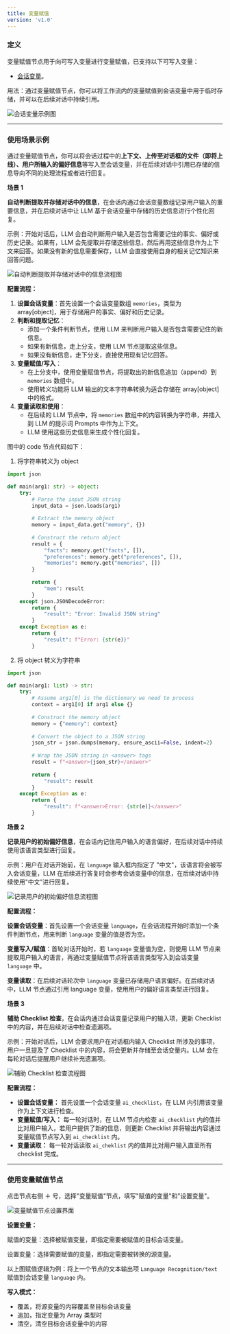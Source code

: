 ```yaml
---
title: 变量赋值
version: 'v1.0'
---
```


### 定义

变量赋值节点用于向可写入变量进行变量赋值，已支持以下可写入变量：

* [会话变量](../key-concept.md#hui-hua-bian-liang)。

用法：通过变量赋值节点，你可以将工作流内的变量赋值到会话变量中用于临时存储，并可以在后续对话中持续引用。

<Frame caption="会话变量示例" width="375">
  <img src="/user-guide/.gitbook/assets/zh-conversation-variable.png" alt="会话变量示例图" />
</Frame>

***

### 使用场景示例

通过变量赋值节点，你可以将会话过程中的**上下文、上传至对话框的文件（即将上线）、用户所输入的偏好信息**等写入至会话变量，并在后续对话中引用已存储的信息导向不同的处理流程或者进行回复。

**场景 1**

**自动判断提取并存储对话中的信息**，在会话内通过会话变量数组记录用户输入的重要信息，并在后续对话中让 LLM 基于会话变量中存储的历史信息进行个性化回复。

示例：开始对话后，LLM 会自动判断用户输入是否包含需要记住的事实、偏好或历史记录。如果有，LLM 会先提取并存储这些信息，然后再用这些信息作为上下文来回答。如果没有新的信息需要保存，LLM 会直接使用自身的相关记忆知识来回答问题。

<Frame caption="自动判断提取并存储对话中的信息">
  <img src="/user-guide/.gitbook/assets/中文.jpeg" alt="自动判断提取并存储对话中的信息流程图" />
</Frame>

**配置流程：**

1. **设置会话变量**：首先设置一个会话变量数组 `memories`，类型为 array\[object]，用于存储用户的事实、偏好和历史记录。
2. **判断和提取记忆**：
   * 添加一个条件判断节点，使用 LLM 来判断用户输入是否包含需要记住的新信息。
   * 如果有新信息，走上分支，使用 LLM 节点提取这些信息。
   * 如果没有新信息，走下分支，直接使用现有记忆回答。
3. **变量赋值/写入**：
   * 在上分支中，使用变量赋值节点，将提取出的新信息追加（append）到 `memories` 数组中。
   * 使用转义功能将 LLM 输出的文本字符串转换为适合存储在 array\[object] 中的格式。
4. **变量读取和使用**：
   * 在后续的 LLM 节点中，将 `memories` 数组中的内容转换为字符串，并插入到 LLM 的提示词 Prompts 中作为上下文。
   * LLM 使用这些历史信息来生成个性化回复。

图中的 code 节点代码如下：

1. 将字符串转义为 object

```python
import json

def main(arg1: str) -> object:
    try:
        # Parse the input JSON string
        input_data = json.loads(arg1)
        
        # Extract the memory object
        memory = input_data.get("memory", {})
        
        # Construct the return object
        result = {
            "facts": memory.get("facts", []),
            "preferences": memory.get("preferences", []),
            "memories": memory.get("memories", [])
        }
        
        return {
            "mem": result
        }
    except json.JSONDecodeError:
        return {
            "result": "Error: Invalid JSON string"
        }
    except Exception as e:
        return {
            "result": f"Error: {str(e)}"
        }
```

2. 将 object 转义为字符串

```python
import json

def main(arg1: list) -> str:
    try:
        # Assume arg1[0] is the dictionary we need to process
        context = arg1[0] if arg1 else {}
        
        # Construct the memory object
        memory = {"memory": context}
        
        # Convert the object to a JSON string
        json_str = json.dumps(memory, ensure_ascii=False, indent=2)
        
        # Wrap the JSON string in <answer> tags
        result = f"<answer>{json_str}</answer>"
        
        return {
            "result": result
        }
    except Exception as e:
        return {
            "result": f"<answer>Error: {str(e)}</answer>"
        }
```

**场景 2**

**记录用户的初始偏好信息**，在会话内记住用户输入的语言偏好，在后续对话中持续使用该语言类型进行回复。

示例：用户在对话开始前，在 `language` 输入框内指定了 "中文"，该语言将会被写入会话变量，LLM 在后续进行答复时会参考会话变量中的信息，在后续对话中持续使用"中文"进行回复。

<Frame caption="记录用户的初始偏好信息">
  <img src="/user-guide/.gitbook/assets/zh-conversation-var-scenario-1.png" alt="记录用户的初始偏好信息流程图" />
</Frame>

**配置流程：**

**设置会话变量**：首先设置一个会话变量 `language`，在会话流程开始时添加一个条件判断节点，用来判断 `language` 变量的值是否为空。

**变量写入/赋值**：首轮对话开始时，若 `language` 变量值为空，则使用 LLM 节点来提取用户输入的语言，再通过变量赋值节点将该语言类型写入到会话变量 `language` 中。

**变量读取**：在后续对话轮次中 `language` 变量已存储用户语言偏好。在后续对话中，LLM 节点通过引用 language 变量，使用用户的偏好语言类型进行回复。

**场景 3**

**辅助 Checklist 检查**，在会话内通过会话变量记录用户的输入项，更新 Checklist 中的内容，并在后续对话中检查遗漏项。

示例：开始对话后，LLM 会要求用户在对话框内输入 Checklist 所涉及的事项，用户一旦提及了 Checklist 中的内容，将会更新并存储至会话变量内。LLM 会在每轮对话后提醒用户继续补充遗漏项。

<Frame caption="辅助 Checklist 检查">
  <img src="/user-guide/.gitbook/assets/conversation-var-scenario-2-1.png" alt="辅助 Checklist 检查流程图" />
</Frame>

**配置流程：**

* **设置会话变量：** 首先设置一个会话变量 `ai_checklist`，在 LLM 内引用该变量作为上下文进行检查。
* **变量赋值/写入：** 每一轮对话时，在 LLM 节点内检查 `ai_checklist` 内的值并比对用户输入，若用户提供了新的信息，则更新 Checklist 并将输出内容通过变量赋值节点写入到 `ai_checklist` 内。
* **变量读取：** 每一轮对话读取 `ai_cheklist` 内的值并比对用户输入直至所有 checklist 完成。

***

### 使用变量赋值节点

点击节点右侧 ＋ 号，选择"变量赋值"节点，填写"赋值的变量"和"设置变量"。

<Frame caption="变量赋值节点设置" width="375">
  <img src="/user-guide/.gitbook/assets/zh-language-variable-assigner.png" alt="变量赋值节点设置界面" />
</Frame>

**设置变量：**

赋值的变量：选择被赋值变量，即指定需要被赋值的目标会话变量。

设置变量：选择需要赋值的变量，即指定需要被转换的源变量。

以上图赋值逻辑为例：将上一个节点的文本输出项 `Language Recognition/text` 赋值到会话变量 `language` 内。

**写入模式：**

* 覆盖，将源变量的内容覆盖至目标会话变量
* 追加，指定变量为 Array 类型时
* 清空，清空目标会话变量中的内容